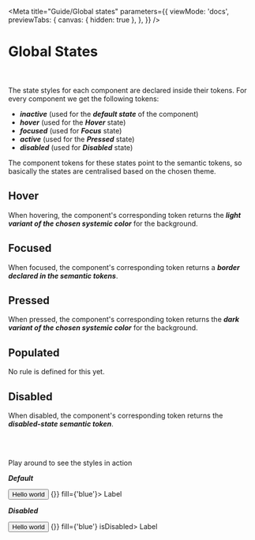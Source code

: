 
<Meta
  title="Guide/Global states"
  parameters={{
    viewMode: 'docs',
    previewTabs: {
      canvas: { hidden: true },
    },
  }}
/>

# Global States<br/><br/>

The state styles for each component are declared inside their tokens. For every component we get the following tokens:

- **_inactive_** (used for the **_default state_** of the component)
- **_hover_** (used for the **_Hover_** state)
- **_focused_** (used for **_Focus_** state)
- **_active_** (used for the **_Pressed_** state)
- **_disabled_** (used for **_Disabled_** state)

The component tokens for these states point to the semantic tokens, so basically the states are centralised based on the chosen theme.

## Hover

When hovering, the component's corresponding token returns the **_light variant of the chosen systemic color_** for the background.

## Focused

When focused, the component's corresponding token returns a **_border declared in the semantic tokens_**.

## Pressed

When pressed, the component's corresponding token returns the **_dark variant of the chosen systemic color_** for the background.

## Populated

No rule is defined for this yet.

## Disabled

When disabled, the component's corresponding token returns the **_disabled-state semantic token_**.

<br />
<br />

Play around to see the styles in action

**_Default_**

<ThemeWrapper>
  <Stack>
    <Button dataTestId={'size-lg'}>Hello world</Button>
    <Chip styleType={'interactive'} onClear={() => {}} fill={'blue'}>
      Label
    </Chip>
    <TextField label={'Label'} />
    <Filter
      styleType="filled"
      defaultValue={{ value: 'ice cream', label: 'Ice cream' }}
      items={[
        { value: 'chocolate', label: 'Chocolate' },
        { value: 'banana', label: 'Banana' },
      ]}
      label={'Label'}
    />
  </Stack>
</ThemeWrapper>

**_Disabled_**

<ThemeWrapper>
  <Stack>
    <Button dataTestId={'size-lg'} isDisabled>
      Hello world
    </Button>
    <Chip styleType={'interactive'} onClear={() => {}} fill={'blue'} isDisabled>
      Label
    </Chip>
    <TextField label={'Label'} isDisabled />
    <Filter
      styleType="filled"
      isDisabled
      defaultValue={{ value: 'ice cream', label: 'Ice cream' }}
      items={[
        { value: 'chocolate', label: 'Chocolate' },
        { value: 'banana', label: 'Banana' },
      ]}
      label={'Label'}
    />
  </Stack>
</ThemeWrapper>
